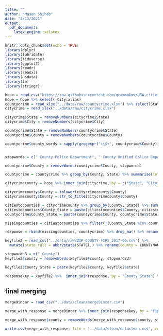 ```yaml
---
title: ""
author: "Mason Shihab"
date: "3/13/2021"
output:
  pdf_document:
    latex_engine: xelatex
---
```


```r
knitr::opts_chunk$set(echo = TRUE)
library(dplyr)
library(lubridate)
library(tidyverse)
library(ggplot2)
library(readr)
library(readxl)
library(usdata)
library(tm)
library(stringr)
```



```r
hope = read.csv("https://raw.githubusercontent.com/grammakov/USA-cities-and-states/master/us_cities_states_counties.csv", sep = "|") %>% rename(State = State.full) 
hope = hope %>% select(-City.alias)
countycrime = read_xlsx("../data/raw/countycrime.xlsx") %>% select(State, County, Total_Theft)
citycrime = read_xlsx("../data/raw/citycrime.xlsx") 
```


```r
citycrime$State = removeNumbers(citycrime$State)
citycrime$City = removeNumbers(citycrime$City)

countycrime$State = removeNumbers(countycrime$State)
countycrime$County = removeNumbers(countycrime$County)
```


```r
countycrime$county_words = sapply(gregexpr("\\S+", countycrime$County), length)


stopwords = c(" County Police Department", " County Unified Police Department", " Public Safety")

countycrime$County = removeWords(countycrime$County, stopwords)

countycrime = countycrime %>% group_by(County, State) %>% summarise(Total_Theft = sum(Total_Theft)) %>% ungroup()

```



```r

citycrimecounty = hope %>% inner_join(citycrime, by = c("State", "City")) %>% distinct() 

citycrimecounty$County = tolower(citycrimecounty$County)
citycrimecounty$County = str_to_title(citycrimecounty$County)

```


```r
citiestocounties = citycrimecounty %>% group_by(County, State) %>% summarise(Total_Thefts = sum(Total_Thefts))
citiestocounties$County_State = paste(citiestocounties$County, citiestocounties$State)
countycrime$County_State = paste(countycrime$County, countycrime$State)

```

```r
missingcounties = citiestocounties %>% filter(!(County_State %in% countycrime$County_State))  %>% rename(Total_Theft = Total_Thefts)
```

```r
response = rbind(missingcounties, countycrime) %>% drop_na() %>% rename(county = County, state = State) 
```

```r
keyfile2 = read_csv("../data/raw/ZIP-COUNTY-FIPS_2017-06.csv") %>% 
  mutate(state_full = abbr2state(STATE),) %>% rename(county = COUNTYNAME, state = state_full, fips = STCOUNTYFP) %>% select(-ZIP) %>% distinct() 
```
```r
stopwords3 = c(" County")
keyfile2$county = removeWords(keyfile2$county, stopwords3)
```

```r
keyfile2$County_State = paste(keyfile2$county, keyfile2$state)
```

```r
responsekey = keyfile2 %>%  inner_join(response, by = "County_State") %>% select(fips, Total_Theft) %>% mutate(fips = as.numeric(fips))
```


## final merging

```r
merge9incar = read_csv("../data/clean/merge9incar.csv")

```

```r
merge_with_response = merge9incar %>% inner_join(responsekey, by = "fips") %>% mutate(theftrate = Total_Theft/totalpop, .keep = "unused") %>% drop_na()

merge_with_response$county = removeWords(merge_with_response$county, stopwords3)

```


```r
write.csv(merge_with_response, file = '../data/clean/dataclean.csv', row.names = FALSE)
```


